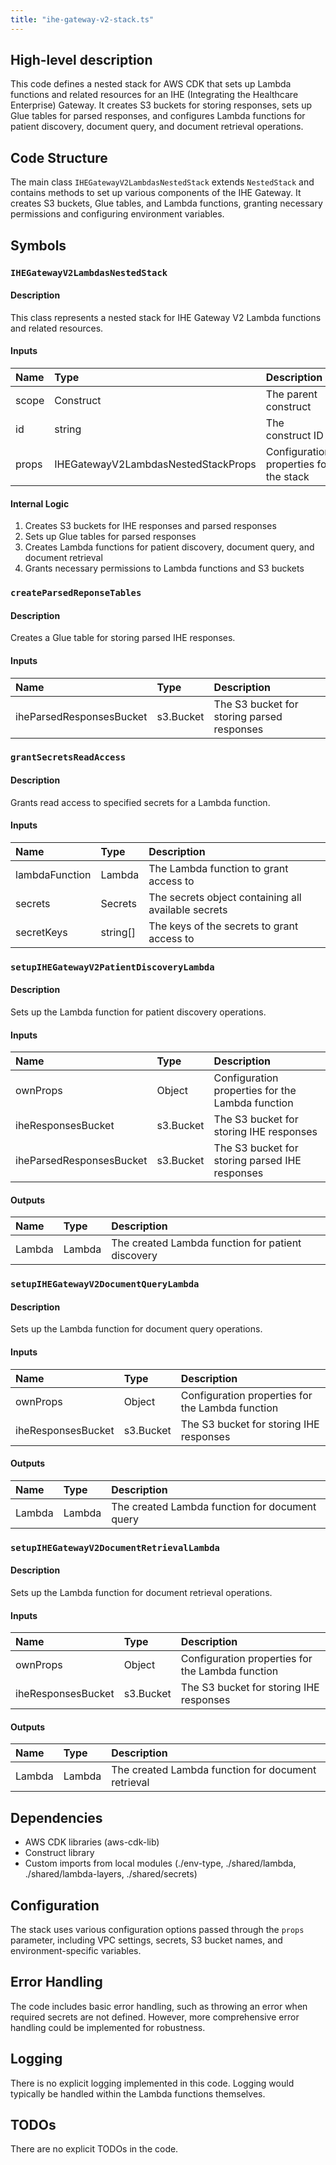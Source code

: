 ```yaml
---
title: "ihe-gateway-v2-stack.ts"
---
```


## High-level description
This code defines a nested stack for AWS CDK that sets up Lambda functions and related resources for an IHE (Integrating the Healthcare Enterprise) Gateway. It creates S3 buckets for storing responses, sets up Glue tables for parsed responses, and configures Lambda functions for patient discovery, document query, and document retrieval operations.

## Code Structure
The main class `IHEGatewayV2LambdasNestedStack` extends `NestedStack` and contains methods to set up various components of the IHE Gateway. It creates S3 buckets, Glue tables, and Lambda functions, granting necessary permissions and configuring environment variables.

## Symbols

### `IHEGatewayV2LambdasNestedStack`
#### Description
This class represents a nested stack for IHE Gateway V2 Lambda functions and related resources.

#### Inputs
| Name | Type | Description |
|:-----|:-----|:------------|
| scope | Construct | The parent construct |
| id | string | The construct ID |
| props | IHEGatewayV2LambdasNestedStackProps | Configuration properties for the stack |

#### Internal Logic
1. Creates S3 buckets for IHE responses and parsed responses
2. Sets up Glue tables for parsed responses
3. Creates Lambda functions for patient discovery, document query, and document retrieval
4. Grants necessary permissions to Lambda functions and S3 buckets

### `createParsedReponseTables`
#### Description
Creates a Glue table for storing parsed IHE responses.

#### Inputs
| Name | Type | Description |
|:-----|:-----|:------------|
| iheParsedResponsesBucket | s3.Bucket | The S3 bucket for storing parsed responses |

### `grantSecretsReadAccess`
#### Description
Grants read access to specified secrets for a Lambda function.

#### Inputs
| Name | Type | Description |
|:-----|:-----|:------------|
| lambdaFunction | Lambda | The Lambda function to grant access to |
| secrets | Secrets | The secrets object containing all available secrets |
| secretKeys | string[] | The keys of the secrets to grant access to |

### `setupIHEGatewayV2PatientDiscoveryLambda`
#### Description
Sets up the Lambda function for patient discovery operations.

#### Inputs
| Name | Type | Description |
|:-----|:-----|:------------|
| ownProps | Object | Configuration properties for the Lambda function |
| iheResponsesBucket | s3.Bucket | The S3 bucket for storing IHE responses |
| iheParsedResponsesBucket | s3.Bucket | The S3 bucket for storing parsed IHE responses |

#### Outputs
| Name | Type | Description |
|:-----|:-----|:------------|
| Lambda | Lambda | The created Lambda function for patient discovery |

### `setupIHEGatewayV2DocumentQueryLambda`
#### Description
Sets up the Lambda function for document query operations.

#### Inputs
| Name | Type | Description |
|:-----|:-----|:------------|
| ownProps | Object | Configuration properties for the Lambda function |
| iheResponsesBucket | s3.Bucket | The S3 bucket for storing IHE responses |

#### Outputs
| Name | Type | Description |
|:-----|:-----|:------------|
| Lambda | Lambda | The created Lambda function for document query |

### `setupIHEGatewayV2DocumentRetrievalLambda`
#### Description
Sets up the Lambda function for document retrieval operations.

#### Inputs
| Name | Type | Description |
|:-----|:-----|:------------|
| ownProps | Object | Configuration properties for the Lambda function |
| iheResponsesBucket | s3.Bucket | The S3 bucket for storing IHE responses |

#### Outputs
| Name | Type | Description |
|:-----|:-----|:------------|
| Lambda | Lambda | The created Lambda function for document retrieval |

## Dependencies
- AWS CDK libraries (aws-cdk-lib)
- Construct library
- Custom imports from local modules (./env-type, ./shared/lambda, ./shared/lambda-layers, ./shared/secrets)

## Configuration
The stack uses various configuration options passed through the `props` parameter, including VPC settings, secrets, S3 bucket names, and environment-specific variables.

## Error Handling
The code includes basic error handling, such as throwing an error when required secrets are not defined. However, more comprehensive error handling could be implemented for robustness.

## Logging
There is no explicit logging implemented in this code. Logging would typically be handled within the Lambda functions themselves.

## TODOs
There are no explicit TODOs in the code.